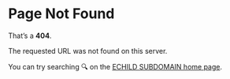# Page Not Found

That's a **404**.

The requested URL was not found on this server.

You can try searching 🔍 on the [ECHILD SUBDOMAIN home page](https://SUBDOMAIN.echild.ac.uk).
